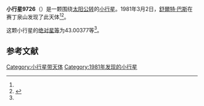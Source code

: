 {{Infobox planet
| bgcolour = #FFFFC0
| name = 9726
| symbol = 
| image = 
| caption = 
| discovery = yes
| discovery_ref = 
| discoverer = [[舒爾特·巴斯|舒爾特·巴斯]]
| discovery_site = [[赛丁泉山|赛丁泉山]] 
| discovered = 1981年3月2日
| designations = yes
| mp_name = 
| named_after = 
| alt_names = 1981 EY19/ 1991 GS12
| mp_category = [[主带小行星|主带小行星]]
| orbit_ref = <ref name="a">[http://ssd.jpl.nasa.gov/sbdb.cgi?sstr=9726 9726] {{Wayback|url=http://ssd.jpl.nasa.gov/sbdb.cgi?sstr=9726 |date=20110609200214 }}，小行星數據庫瀏覽器（JPL Small-Body Database Browser）－[[美国国家航空航天局|美国国家航空航天局]]喷气推进实验室</ref>
| epoch = 2456400.5 (2013年4月18日更新)
| aphelion = {{convert|2.9591168|AU|km|3|abbr=on|lk=out}}
| perihelion = {{convert|2.7801008|AU|km|3|abbr=on}}
| semimajor = {{convert|2.8696088|AU|km|3|abbr=on}}
| eccentricity = 0.0311917
| period = 1775.548215 [[日|日]]<br />4.86[[儒略年|儒略年]]
| avg_speed = 
| inclination = 1.07287
| asc_node = 259.72110
| mean_anomaly = 
| arg_peri = 43.00377
| satellites = 
| physical_characteristics = yes
| dimensions = 
| mass = 
| density = 
| surface_grav = 
| escape_velocity = 
| sidereal_day = 
| axial_tilt = 
| pole_ecliptic_lat = 
| pole_ecliptic_lon = 
| albedo = 
| temperatures= 
| temp_name1 = 
| mean_temp_1 = 
| max_temp_1 = 
| temp_name2 = 
| max_temp_2 = 
| spectral_type = 
| abs_magnitude = 43.00377
}}

'''小行星9726'''（{{lang-en|9726}}）是一颗围绕[[太阳|太阳]][[公转|公转]]的[[小行星|小行星]]。1981年3月2日，[[舒爾特·巴斯|舒爾特·巴斯]]在赛丁泉山发现了此天体<ref name="a" /><ref>{{cite news|title=小行星列表|url=http://cfa-www.harvard.edu/iau/lists/NumberedMPs.txt|accessdate=2013-07-08|newspaper=哈佛大学|archive-date=2008-05-17|archive-url=https://web.archive.org/web/20080517010638/http://cfa-www.harvard.edu/iau/lists/NumberedMPs.txt|dead-url=no}}</ref>。

这颗小行星的[[绝对星等|绝对星等]]为43.00377等<ref name="a" />。

==参考文献==
{{reflist}}
{{Minor Planet Number|[[小行星9725|小行星9725]]|[[小行星9727|小行星9727]]}}

{{小天体}}

[[Category:小行星带天体|Category:小行星带天体]]
[[Category:1981年发现的小行星|Category:1981年发现的小行星]]

{{asteroid-stub}}